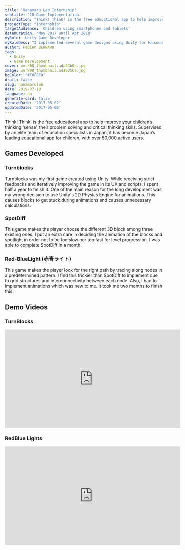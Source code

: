 ```yaml
---
title: 'Hanamaru Lab Internship'
subtitle: '2D Game Implementation'
description: "Think! Think! is the free educational app to help improve your children’s thinking ‘sense’, their problem solving and critical thinking skills."
projectType: "Internship"
targetAudience: 'Children using smartphones and tablets'
dateDuration: 'May 2017 until Apr 2018'
myRole: 'Unity Game Developer'
myRoleDesc: "I implemented several game designs using Unity for Hanamaru Labs educational app, Think-think. I interned there on a twelve hours per week basis. While receiving supervision from Naoki Kosaka and image resources, I implemented the games from scratch until they fully work. During my intern, I mainly used Unity's 2D Tools with minimum reliance on Physics Engine. "
author: Fabien BERNARD
tags:
  - Unity
  - Game Development
cover: work08_thumbnail.ada63b6a.jpg
image: work08_thumbnail.ada63b6a.jpg
bgColor: "#F0F0F0"
draft: false
slug: hanamarulab
date: 2019-07-10
language: en
generate-card: false
createdDate: '2017-05-02'
updatedDate: '2017-05-06'
---
```


Think! Think! is the free educational app to help improve your children’s thinking ‘sense’, their problem solving and critical thinking skills. Supervised by an elite team of education specialists in Japan, it has become Japan’s leading educational app for children, with over 50,000 active users.

## Games Developed
### Turnblocks
Turnblocks was my first game created using Unity. While receiving strict feedbacks and iteratively improving the game in its UX and scripts, I spent half a year to finish it. One of the main reason for the long development was my wrong decision to use Unity's 2D Physics Engine for animations. This causes blocks to get stuck during animations and causes unnecessary calculations. 
### SpotDiff
This game makes the player choose the different 3D block among three existing ones. I put an extra care in deciding the animation of the blocks and spotlight in order not to be too slow nor too fast for level progression. I was able to complete SpotDiff in a month.
### Red-BlueLight (赤青ライト)
This game makes the player look for the right path by tracing along nodes in a predetermined pattern. I find this trickier than SpotDiff to implement due to grid structures and interconnectivity between each node. Also, I had to implement animations which was new to me. It took me two months to finish this.

## Demo Videos
### TurnBlocks
<iframe width="560" height="315" src="https://www.youtube.com/embed/EKn6xByDtkQ" frameborder="0" allow="accelerometer; autoplay; encrypted-media; gyroscope; picture-in-picture" allowfullscreen></iframe>


### RedBlue Lights
<iframe width="560" height="315" src="https://www.youtube.com/embed/5S-Iv7xLE1A" frameborder="0" allow="accelerometer; autoplay; encrypted-media; gyroscope; picture-in-picture" allowfullscreen></iframe>

<script src="http://gist-it.appspot.com/https://github.com/richard5635/portfolio_netlify/blob/master/src/pages/404.js#L1-L76"></script>
<script src="http://gist-it.appspot.com/https://gist.github.com/richard5635/b476fc92bfc426c67b47fadc82456d0d"></script>